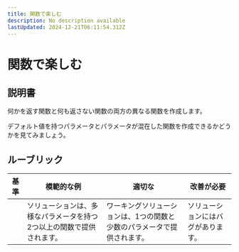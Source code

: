 ```yaml
---
title: 関数で楽しむ
description: No description available
lastUpdated: 2024-12-21T06:11:54.312Z
---
```


# 関数で楽しむ

## 説明書

何かを返す関数と何も返さない関数の両方の異なる関数を作成します。

デフォルト値を持つパラメータとパラメータが混在した関数を作成できるかどうかを見てみましょう。

## ルーブリック

| 基準 | 模範的な例                                                                              | 適切な                                                         | 改善が必要 |
| -------- | -------------------------------------------------------------------------------------- | ---------------------------------------------------------------- | ----------------- |
|          | ソリューションは、多様なパラメータを持つ2つ以上の関数で提供されます。 | ワーキングソリューションは、1つの関数と少数のパラメータで提供されます。 | ソリューションにはバグがあります。 |
